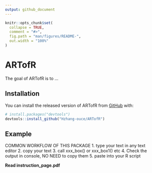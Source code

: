 ```yaml
---
output: github_document
---
```


<!-- README.md is generated from README.Rmd. Please edit that file -->

```r
knitr::opts_chunk$set(
  collapse = TRUE,
  comment = "#>",
  fig.path = "man/figures/README-",
  out.width = "100%"
)
```

# ARTofR

<!-- badges: start -->
<!-- badges: end -->

The goal of ARTofR is to ...

## Installation

You can install the released version of ARTofR from [GitHub](https://github.com/) with:

``` r
# install.packages("devtools")
devtools::install_github("Hzhang-ouce/ARTofR")
```
## Example

COMMON WORKFLOW OF THIS PACKAGE
1. type your text in any text editor
2. copy your text
3. call xxx_box() or xxx_box1() etc
4. Check the output in console, NO NEED to copy them
5. paste into your R script

**Read instruction_page.pdf**
